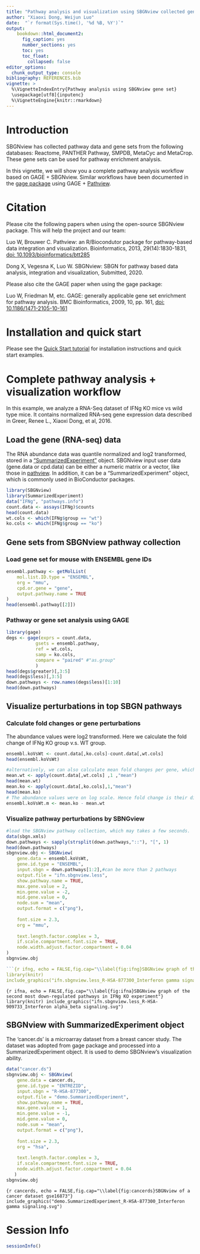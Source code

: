 ```yaml
---
title: "Pathway analysis and visualization using SBGNview collected gene set"
author: "Xiaoxi Dong, Weijun Luo"
date:  "`r format(Sys.time(), '%d %B, %Y')`"
output: 
    bookdown::html_document2:
      fig_caption: yes
      number_sections: yes
      toc: yes
      toc_float: 
        collapsed: false
editor_options: 
  chunk_output_type: console
bibliography: REFERENCES.bib
vignette: >
  %\VignetteIndexEntry{Pathway analysis using SBGNview gene set}
  \usepackage[utf8]{inputenc}
  %\VignetteEngine{knitr::rmarkdown}
---
```


# Introduction
SBGNview has collected pathway data and gene sets from the following databases: Reactome, PANTHER Pathway, SMPDB, MetaCyc and MetaCrop. These gene sets can be used for pathway enrichment analysis.

In this vignette, we will show you a complete pathway analysis workflow based on GAGE + SBGNview. Similar workflows have been documented in the [gage package](https://bioconductor.org/packages/gage/) using GAGE + [Pathview](https://bioconductor.org/packages/pathview/).


# Citation

Please cite the following papers when using the open-source SBGNview package. This will help the project and our team:

Luo W, Brouwer C. Pathview: an R/Biocondutor package for pathway-based data integration and visualization. Bioinformatics, 2013, 29(14):1830-1831, <a href=https://doi.org/10.1093/bioinformatics/btt285>doi: 10.1093/bioinformatics/btt285</a>

Dong X, Vegesna K, Luo W. SBGNview: SBGN for pathway based data analysis, integration and visualization, Submitted, 2020.


Please also cite the GAGE paper when using the gage package:

Luo W, Friedman M, etc. GAGE: generally applicable gene set enrichment for pathway analysis. BMC Bioinformatics, 2009, 10, pp. 161, <a href=https://doi.org/10.1186/1471-2105-10-161>doi: 10.1186/1471-2105-10-161</a>


# Installation and quick start
Please see the [Quick Start tutorial](https://bioconductor.org/packages/devel/bioc/vignettes/SBGNview/inst/doc/SBGNview.quick.start.html) for installation instructions and quick start examples.


# Complete pathway analysis + visualization workflow

In this example, we analyze a RNA-Seq dataset of IFNg KO mice vs wild type mice. It contains normalized RNA-seq gene expression data described in  Greer, Renee L., Xiaoxi Dong, et al, 2016.

## Load the gene (RNA-seq) data
The RNA abundance data was quantile normalized and log2 transformed, stored in a ["SummarizedExperiment"](https://bioconductor.org/packages/release/bioc/html/SummarizedExperiment.html) object. SBGNview input user data (gene.data or cpd.data) can be either a numeric matrix or a vector, like those in [pathview](https://bioconductor.org/packages/pathview/). In addition, it can be a "SummarizedExperiment" object, which is commonly used in BioConductor packages. 

```r
library(SBGNview)
library(SummarizedExperiment)
data("IFNg", "pathways.info")
count.data <- assays(IFNg)$counts
head(count.data)
wt.cols <- which(IFNg$group == "wt")
ko.cols <- which(IFNg$group == "ko")

```

## Gene sets from SBGNview pathway collection
### Load gene set for mouse with ENSEMBL gene IDs
```r
ensembl.pathway <- getMolList(
    mol.list.ID.type = "ENSEMBL",
    org = "mmu",
    cpd.or.gene = "gene",
    output.pathway.name = TRUE
)
head(ensembl.pathway[[2]])
```


### Pathway or gene set analysis using GAGE
```r
library(gage)
degs <- gage(exprs = count.data,
           gsets = ensembl.pathway,
           ref = wt.cols,
           samp = ko.cols,
           compare = "paired" #"as.group"
           )
head(degs$greater)[,3:5]
head(degs$less)[,3:5]
down.pathways <- row.names(degs$less)[1:10]
head(down.pathways)
```

## Visualize perturbations in top SBGN pathways
### Calculate fold changes or gene  perturbations
The abundance values were log2 transformed. Here we calculate the fold change of IFNg KO group v.s. WT group. 
```r
ensembl.koVsWt <- count.data[,ko.cols]-count.data[,wt.cols]
head(ensembl.koVsWt)

#alternatively, we can also calculate mean fold changes per gene, which corresponds to gage analysis above with compare="as.group"
mean.wt <- apply(count.data[,wt.cols] ,1 ,"mean")
head(mean.wt)
mean.ko <- apply(count.data[,ko.cols],1,"mean")
head(mean.ko)
# The abundance values were on log scale. Hence fold change is their difference.
ensembl.koVsWt.m <- mean.ko - mean.wt
```



### Visualize pathway perturbations by SBNGview
```r
#load the SBGNview pathway collection, which may takes a few seconds.
data(sbgn.xmls)
down.pathways <- sapply(strsplit(down.pathways,"::"), "[", 1)
head(down.pathways)
sbgnview.obj <- SBGNview(
    gene.data = ensembl.koVsWt,
    gene.id.type = "ENSEMBL",
    input.sbgn = down.pathways[1:2],#can be more than 2 pathways
    output.file = "ifn.sbgnview.less",
    show.pathway.name = TRUE,
    max.gene.value = 2,
    min.gene.value = -2,
    mid.gene.value = 0,
    node.sum = "mean",
    output.format = c("png"),
    
    font.size = 2.3,
    org = "mmu",
    
    text.length.factor.complex = 3,
    if.scale.compartment.font.size = TRUE,
    node.width.adjust.factor.compartment = 0.04 
)
sbgnview.obj

```{r ifng, echo = FALSE,fig.cap="\\label{fig:ifng}SBGNview graph of the most down-regulated pathways in IFNg KO experiment"}
library(knitr)
include_graphics("ifn.sbgnview.less_R-HSA-877300_Interferon gamma signaling.svg")
```
```{r ifna, echo = FALSE,fig.cap="\\label{fig:ifna}SBGNview graph of the second most down-regulated pathways in IFNg KO experiment"}
library(knitr)
include_graphics("ifn.sbgnview.less_R-HSA-909733_Interferon alpha_beta signaling.svg")
```



## SBGNview with SummarizedExperiment object
The 'cancer.ds' is a microarray dataset from a breast cancer study. The dataset was adopted from gage package and processed into a SummarizedExperiment object. It is used to demo SBGNview's visualization ability. 
```r
data("cancer.ds")
sbgnview.obj <- SBGNview(
    gene.data = cancer.ds,
    gene.id.type = "ENTREZID",
    input.sbgn = "R-HSA-877300",
    output.file = "demo.SummarizedExperiment",
    show.pathway.name = TRUE,
    max.gene.value = 1,
    min.gene.value = -1,
    mid.gene.value = 0,
    node.sum = "mean",
    output.format = c("png"),
    
    font.size = 2.3,
    org = "hsa",
    
    text.length.factor.complex = 3,
    if.scale.compartment.font.size = TRUE,
    node.width.adjust.factor.compartment = 0.04
   )
sbgnview.obj

```
```{r cancerds, echo = FALSE,fig.cap="\\label{fig:cancerds}SBGNview of a cancer dataset gse16873"}
include_graphics("demo.SummarizedExperiment_R-HSA-877300_Interferon gamma signaling.svg")
```


# Session Info
```r
sessionInfo()
```
